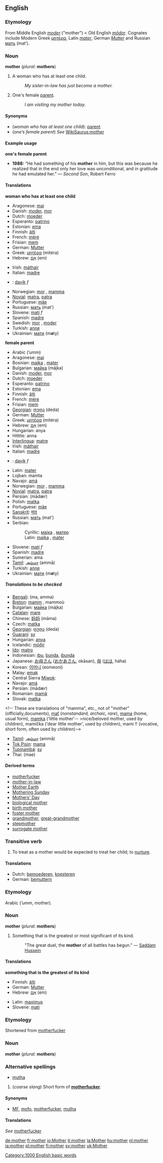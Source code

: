 {{See|Mother}}

==English==

{{rank|within|room|power|265|mother|often|themselves|half}}

===Etymology===
From Middle English ''[[moder]]'' ("mother") < Old English ''[[modor|mōdor]]''. Cognates include Modern Greek [[μητέρα]], Latin ''[[mater]]'', German ''[[Mutter]]'' and Russian [[мать]] (mat’).

===Noun===
'''mother''' (''plural:'' '''mothers''')
#<!--DefNWomanIfHasChild--> A woman who has at least one child.
#:''My sister-in-law has just become a mother.''
#<!--DefB--> One's female [[parent]].
#:''I am visiting my mother today.''
<!--"mother of all ..." and "motherfucker" definitions are given separately below because they have different origins-->

====Synonyms====
*<!--DefNWomanIfHasChild--> (''woman who has at least one child''): [[parent]]
*<!--DefNFemaleParent--> (''one’s female parent'') ''See'' [[WikiSaurus:mother]]

====Example usage====
<!--DefNWomanIfHasChild-->'''one's female parent'''
*'''1988:''' “He had something of his '''mother''' in him, but this was because he realized that in the end only her love was unconditional, and in gratitude he had emulated her.” &mdash; ''Second Son'', Robert Ferro

====Translations====
<!--DefNWomanIfHasChild-->'''woman who has at least one child'''
{{top}}
*Aragonese: [[mai]] {{f}}
*Danish: [[moder]], [[mor]] {{f}}
*Dutch: [[moeder]] {{f}}
*Esperanto: [[patrino]]
*Estonian: [[ema]]
*Finnish: [[äiti]]
*French: [[mère]] {{f}}
*Frisian: [[mem]] {{f}}
*German: [[Mutter#German|Mutter]] {{f}}
*Greek: [[μητέρα]] (mitéra) {{f}}
*Hebrew: [[אֵם]] (em) {{f}}
{{mid}}
*Irish: [[máthair]] {{f}}
*Italian: [[madre#Italian|madre]] {{f}}
*{{ku}}: [[dayik]] ''f''
*Norwegian: [[mor]] {{c}}, [[mamma]] {{m}}
*[[Novial]]: [[matra]], [[patra]]
*Portuguese: [[mãe]] {{f}}
*Russian: [[мать]] (mat’) {{f}}
*Slovene: [[mati]] ''f''
*Spanish: [[madre#Spanish|madre]] {{f}}
*Swedish: [[mor]] {{c}}, [[moder]] {{c}}
*Turkish: [[anne]]
*Ukrainian: [[мати]] {{f}} (m'''a'''ty)
{{bottom}}

<!--DefNFemaleParent-->'''female parent'''
{{top}}
*Arabic {{ARchar|[[ام|أم]]}} (’umm) {{f}}
*Aragonese: [[mai]] {{f}}
*Bosnian: [[majka]] {{f}}, [[mater]] {{f}}
*Bulgarian: [[майка]] (májka) {{f}}
*Danish: [[moder]], [[mor]] {{f}}
*Dutch: [[moeder]] {{f}}
*Esperanto: [[patrino]] {{f}}
*Estonian: [[ema]]
*Finnish: [[äiti]]
*French: [[mère]] {{f}}
*Frisian: [[mem]] {{f}}
*[[Georgian]]: [[დედა]] (deda)
*German: [[Mutter#German|Mutter]] {{f}}
*Greek: [[μητέρα]] (mitéra) {{f}}
*Hebrew: [[אֵם]] (em) {{f}}
*Hungarian: anya
*Hittite: anna {{c}}
*[[Interlingua]]: [[matre]]
*Irish: [[máthair]] {{f}}
*Italian: [[madre#Italian|madre]] {{f}}
{{mid}}
*{{ku}}: [[dayik]] ''f''
*Latin: [[mater]] {{f}}
*Lojban: mamta
*Navajo: [[amá]]
*Norwegian: [[mor]] {{c}}, [[mamma]] {{m}}
*[[Novial]]: [[matra]], [[patra]]
*Persian: {{FAchar|[[مادر|مادَر]]}} (mādær)
*Polish: [[matka]] {{f}}
*Portuguese: [[mãe]] {{f}}
*[[Sanskrit]]: [[मातृ]] {{f}}
*Russian: [[мать]] (mat’) {{f}}
*Serbian:
*:Cyrillic: [[мајка]] {{f}}, [[матер]] {{f}}
*:Latin: [[majka]] {{f}}, [[mater]] {{f}}
*Slovene: [[mati]] ''f''
*Spanish: [[madre#Spanish|madre]] {{f}}
*Sumerian: ama
*[[Tamil]]: [[அம்மா]] (ammā)
*Turkish: [[anne]]
*Ukrainian: [[мати]] {{f}} (m'''a'''ty)
{{bottom}}

=====Translations to be checked=====
<!--Remove this section once all of the translations below have been moved into the tables above.-->
{{checktrans}}


*[[Bengali]]: (ma, amma) {{f}}
*[[Breton]]: [[mamm]] {{f}}, mammoù {{p}}
*Bulgarian: [[майка]] (májka) {{f}}
*[[Catalan]]: [[mare#Catalan|mare]] {{f}}
*Chinese: [[妈妈]] (māma)
*Czech: [[matka]] {{f}} <!-- presumably these are for "mamma", etc.: máti, máma, maminka, mamička, mamka, mutra-->
*[[Georgian]]: [[დედა]] (deda)
*[[Guaraní]]: [[sy]]
*Hungarian: [[anya]]
*Icelandic: [[móðir]]<!--this belongs in the Icelandic entry: [[mæður]] ''plural''-->
*[[Ido]]: [[matro]]
*Indonesian: [[ibu]], [[bunda]], [[ibunda]]
*Japanese: [[お母さん]] ([[おかあさん]], okāsan), [[母]] ([[はは]], háha)
*Korean: [[어머니]] (eomeoni)
*Malay: [[emak]]
*Central Sierra [[Miwok]]: {{Unicode|[[ʔytáˑ-]]}}
*Navajo: [[amá]]
*Persian: {{FAchar|[[مادر|مادَر]]}} (mādær)
*Romanian: [[mamă]] {{f}}
*Slovak:  [[matka]] {{f}}
<!-- These are translations of "mamma", etc., not of "mother"
(officially,documents), [[mať]] (''nonstandard, archaic, rare''), [[mama]] (home, usual form), [[mamka]] ('little mother'-- >nice/beloved mother, used by children), mamička ('dear little mother', used by children), mami !! (vocative, short form, often used by children)-->
*[[Tamil]]: [[அம்மா]] (ammā)
*[[Tok Pisin]]: [[mama]]<!--is this "mother" or "mamma"?-->
*[[Tupinambá]]: [[sy]]
*Thai: {{THchar|[[แม่]]}} (mae)

====Derived terms====
*[[motherfucker]]
*[[mother-in-law]]
*[[Mother Earth]]
*[[Mothering Sunday]]
*[[Mothers' Day]]
*[[biological mother]]
*[[birth mother]]
*[[foster mother]]
*[[grandmother]], [[great-grandmother]]
*[[stepmother]]
*[[surrogate mother]]

===Transitive verb===
{{en-infl-reg-consonant|mother||}}
#<!--DefVTrNurture--> To treat as a mother would be expected to treat her child; to [[nurture]].

====Translations====
<!--DefVTrNurture-->
*Dutch: [[bemoederen]], [[koesteren]]
*German: [[bemuttern]]

===Etymology===
Arabic {{ARchar|[[ام|أم]]}} (''’umm'', mother).

===Noun===
'''mother''' (''plural:'' '''mothers''')
#<!--DefNMostSignificant--> Something that is the greatest or most significant of its kind.
#:"The great duel, the '''mother''' of all battles has begun." — [[w:Saddam Hussein|Saddam Hussein]]

====Translations====

<!--DefNMostSignificant-->'''something that is the greatest of its kind'''
{{top}}
* Finnish: [[äiti]]
* German: [[Mutter]] {{f}}
* Hebrew: [[אֵם]] (em) {{f}}
{{mid}}
* Latin: [[maximus]] 
* Slovene: [[mati]] {{f}}
{{bottom}}

===Etymology===
Shortened from [[motherfucker]]

===Noun===
'''mother''' (''plural:'' '''mothers''')

===Alternative spellings===
*<!--DefNMotherfucker-->[[mutha]]
#<!--DefNMotherfucker-->(''coarse slang'') Short form of '''[[motherfucker]]'''.

====Synonyms====
*<!--DefNMotherfucker-->[[MF]], [[mofo]], [[motherfucker]], [[mutha]]

====Translations====
<!--DefNMotherfucker-->''See'' [[motherfucker]]

[[Category:1000 English basic words]]
[[de:mother]]
[[fr:mother]]
[[io:Mother]]
[[it:mother]]
[[la:Mother]]
[[hu:mother]]
[[nl:mother]]
[[ja:mother]]
[[pl:mother]]
[[fi:mother]]
[[sv:mother]]
[[uk:Mother]]